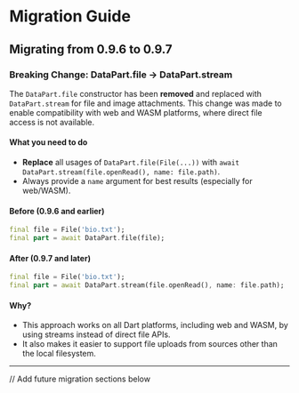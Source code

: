 # Migration Guide

## Migrating from 0.9.6 to 0.9.7

### Breaking Change: DataPart.file → DataPart.stream

The `DataPart.file` constructor has been **removed** and replaced with
`DataPart.stream` for file and image attachments. This change was made to enable
compatibility with web and WASM platforms, where direct file access is not
available.

#### What you need to do
- **Replace** all usages of `DataPart.file(File(...))` with `await
  DataPart.stream(file.openRead(), name: file.path)`.
- Always provide a `name` argument for best results (especially for web/WASM).

#### Before (0.9.6 and earlier)
```dart
final file = File('bio.txt');
final part = await DataPart.file(file);
```

#### After (0.9.7 and later)
```dart
final file = File('bio.txt');
final part = await DataPart.stream(file.openRead(), name: file.path);
```

#### Why?
- This approach works on all Dart platforms, including web and WASM, by using
  streams instead of direct file APIs.
- It also makes it easier to support file uploads from sources other than the
  local filesystem.

---

// Add future migration sections below 